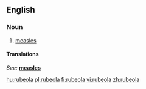 ==English==

===Noun===
{{en-noun}}

# [[measles]]

====Translations====
{{top}}
''See:'' '''[[measles]]'''
{{bottom}}

[[hu:rubeola]]
[[pl:rubeola]]
[[fi:rubeola]]
[[vi:rubeola]]
[[zh:rubeola]]